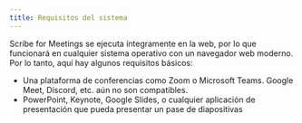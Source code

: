 ```yaml
---
title: Requisitos del sistema
---
```



Scribe for Meetings se ejecuta íntegramente en la web, por lo que funcionará en cualquier sistema operativo con un navegador web moderno. Por lo tanto, aquí hay algunos requisitos básicos:
* Una plataforma de conferencias como Zoom o Microsoft Teams. Google Meet, Discord, etc. aún no son compatibles.
* PowerPoint, Keynote, Google Slides, o cualquier aplicación de presentación que pueda presentar un pase de diapositivas

